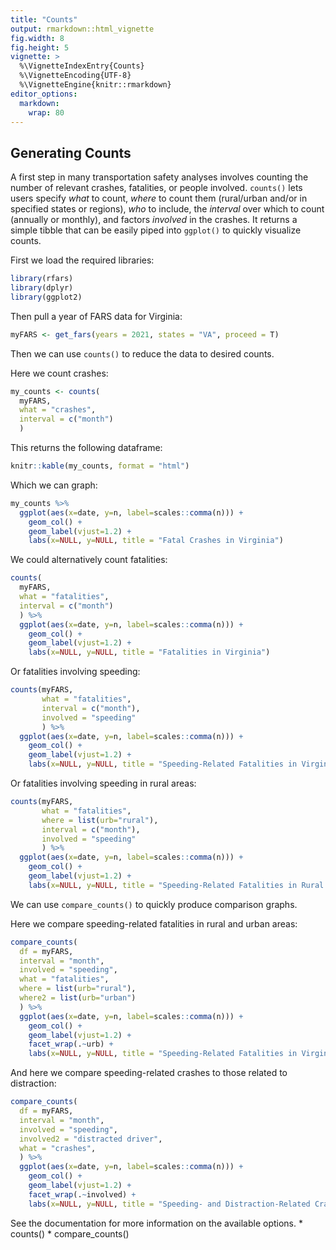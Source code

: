 ---
title: "Counts"
output: rmarkdown::html_vignette
fig.width: 8
fig.height: 5
vignette: >
  %\VignetteIndexEntry{Counts}
  %\VignetteEncoding{UTF-8}
  %\VignetteEngine{knitr::rmarkdown}
editor_options: 
  markdown: 
    wrap: 80
---

## Generating Counts

A first step in many transportation safety analyses involves counting the number
of relevant crashes, fatalities, or people involved. `counts()` lets users
specify *what* to count, *where* to count them (rural/urban and/or in specified
states or regions), *who* to include, the *interval* over which to count 
(annually or monthly), and factors *involved* in the crashes. It
returns a simple tibble that can be easily piped into `ggplot()` to quickly
visualize counts.

First we load the required libraries:

```{r, message=F}
library(rfars)
library(dplyr)
library(ggplot2)
```

Then pull a year of FARS data for Virginia:

```{r}
myFARS <- get_fars(years = 2021, states = "VA", proceed = T)
```

Then we can use `counts()` to reduce the data to desired counts.

Here we count crashes:

```{r, results='asis'}
my_counts <- counts(
  myFARS,
  what = "crashes",
  interval = c("month")
  )
```

This returns the following dataframe:

```{r, results='asis'}
knitr::kable(my_counts, format = "html")
```

Which we can graph:

```{r}
my_counts %>%
  ggplot(aes(x=date, y=n, label=scales::comma(n))) + 
    geom_col() + 
    geom_label(vjust=1.2) +
    labs(x=NULL, y=NULL, title = "Fatal Crashes in Virginia")
```

We could alternatively count fatalities:

```{r}
counts(
  myFARS,
  what = "fatalities",
  interval = c("month")
  ) %>%
  ggplot(aes(x=date, y=n, label=scales::comma(n))) + 
    geom_col() + 
    geom_label(vjust=1.2) +
    labs(x=NULL, y=NULL, title = "Fatalities in Virginia")
```

Or fatalities involving speeding:

```{r}
counts(myFARS,
       what = "fatalities",
       interval = c("month"),
       involved = "speeding"
       ) %>%
  ggplot(aes(x=date, y=n, label=scales::comma(n))) + 
    geom_col() + 
    geom_label(vjust=1.2) +
    labs(x=NULL, y=NULL, title = "Speeding-Related Fatalities in Virginia")
```

Or fatalities involving speeding in rural areas:

```{r}
counts(myFARS,
       what = "fatalities",
       where = list(urb="rural"),
       interval = c("month"),
       involved = "speeding"
       ) %>%
  ggplot(aes(x=date, y=n, label=scales::comma(n))) + 
    geom_col() + 
    geom_label(vjust=1.2) +
    labs(x=NULL, y=NULL, title = "Speeding-Related Fatalities in Rural Virginia")
```

We can use `compare_counts()` to quickly produce comparison graphs.

Here we compare speeding-related fatalities in rural and urban areas:

```{r}
compare_counts(
  df = myFARS,
  interval = "month",
  involved = "speeding",
  what = "fatalities",
  where = list(urb="rural"),
  where2 = list(urb="urban")
  ) %>%
  ggplot(aes(x=date, y=n, label=scales::comma(n))) + 
    geom_col() + 
    geom_label(vjust=1.2) +
    facet_wrap(.~urb) +
    labs(x=NULL, y=NULL, title = "Speeding-Related Fatalities in Virginia", fill=NULL)
```

And here we compare speeding-related crashes to those related to distraction:

```{r}
compare_counts(
  df = myFARS,
  interval = "month",
  involved = "speeding",
  involved2 = "distracted driver",
  what = "crashes",
  ) %>%
  ggplot(aes(x=date, y=n, label=scales::comma(n))) + 
    geom_col() + 
    geom_label(vjust=1.2) +
    facet_wrap(.~involved) +
    labs(x=NULL, y=NULL, title = "Speeding- and Distraction-Related Crashes in Virginia", fill=NULL)
```

See the documentation for more information on the available options.
* counts()
* compare_counts()
